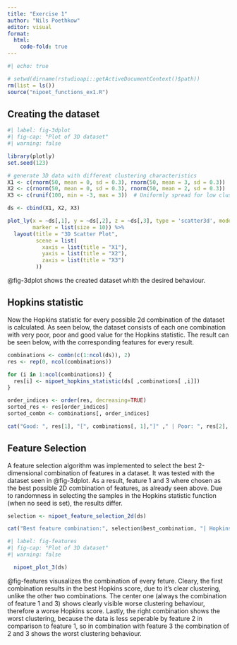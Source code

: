 ```yaml
---
title: "Exercise 1"
author: "Nils Poethkow"
editor: visual
format: 
  html:
    code-fold: true
---
```

```r
#| echo: true

# setwd(dirname(rstudioapi::getActiveDocumentContext()$path))
rm(list = ls())
source("nipoet_functions_ex1.R")

```

## Creating the dataset

```r
#| label: fig-3dplot
#| fig-cap: "Plot of 3D dataset"
#| warning: false

library(plotly)
set.seed(123)

# generate 3D data with different clustering characteristics
X1 <- c(rnorm(50, mean = 0, sd = 0.3), rnorm(50, mean = 3, sd = 0.3))
X2 <- c(rnorm(50, mean = 0, sd = 0.3), rnorm(50, mean = 2, sd = 0.3))
X3 <- c(runif(100, min = -3, max = 3))  # Uniformly spread for low clustering in (X1, X3) and (X2, X3)

ds <- cbind(X1, X2, X3)

plot_ly(x = ~ds[,1], y = ~ds[,2], z = ~ds[,3], type = 'scatter3d', mode = 'markers',
        marker = list(size = 10)) %>%
  layout(title = "3D Scatter Plot",
         scene = list(
           xaxis = list(title = "X1"),
           yaxis = list(title = "X2"),
           zaxis = list(title = "X3")
         ))
```

@fig-3dplot shows the created dataset whith the desired behaviour.

## Hopkins statistic

Now the Hopkins statistic for every possible 2d combination of the dataset is calculated. As seen below, the dataset consists of each one combination with very poor, poor and good value for the Hopkins statistic. The result can be seen below, with the corresponding features for every result.

```r

combinations <- combn(c(1:ncol(ds)), 2)
res <- rep(0, ncol(combinations))

for (i in 1:ncol(combinations)) {
  res[i] <- nipoet_hopkins_statistic(ds[ ,combinations[ ,i]])
}

order_indices <- order(res, decreasing=TRUE)
sorted_res <- res[order_indices]
sorted_combn <- combinations[, order_indices]

cat("Good: ", res[1], "[", combinations[, 1],"]" ," | Poor: ", res[2], "[", combinations[, 2],"]"," | Very poor: ", res[3],"[", combinations[, 3],"]","\n")

```

## Feature Selection

A feature selection algorithm was implemented to select the best 2-dimensional combination of features in a dataset. It was tested with the dataset seen in @fig-3dplot. As a result, feature 1 and 3 where chosen as the best possible 2D combination of features, as already seen above. Due to randomness in selecting the samples in the Hopkins statistic function (when no seed is set), the results differ.

```r
selection <- nipoet_feature_selection_2d(ds)

cat("Best feature combination:", selection$best_combination, "| Hopkins statistic:", selection$highest_hopkins)
```

```r
#| label: fig-features
#| fig-cap: "Plot of 3D dataset"
#| warning: false

  nipoet_plot_3(ds)

```

@fig-features visusalizes the combination of every feture. Cleary, the first combination results in the best Hopkins score, due to it's clear clustering, unlike the other two combinations. The center one (always the combination of feature 1 and 3) shows clearly visible worse clustering behaviour, therefore a worse Hopkins score. Lastly, the right combination shows the worst clustering, because the data is less seperable by feature 2 in comparison to feature 1, so in combination with feature 3 the combination of 2 and 3 shows the worst clustering behaviour.
